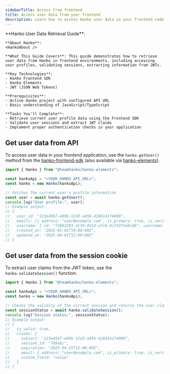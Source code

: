 ```yaml
---
sidebarTitle: Access from frontend
title: Access user data from your frontend
description: Learn how to access Hanko user data in your frontend code.
---
```



<div class="hidden">
    **Hanko User Data Retrieval Guide**:

    **About Hanko**:
    <HankoAbout />

    **What This Guide Covers**: This guide demonstrates how to retrieve user data from Hanko in frontend environments, including accessing user profiles, validating sessions, extracting information from JWTs.

    **Key Technologies**:
    - Hanko Frontend SDK
    - Hanko Elements
    - JWT (JSON Web Tokens)

    **Prerequisites**:
    - Active Hanko project with configured API URL
    - Basic understanding of JavaScript/TypeScript

    **Tasks You'll Complete**:
    - Retrieve current user profile data using the Frontend SDK
    - Validate user sessions and extract JWT claims
    - Implement proper authentication checks in your application
</div>

## Get user data from API

To access user data in your frontend application, use the `hanko.getUser()` method from the [hanko-frontend-sdk](https://www.npmjs.com/package/@teamhanko/hanko-frontend-sdk)
(also available via [hanko-elements](https://www.npmjs.com/package/@teamhanko/hanko-elements)).

```js
import { Hanko } from "@teamhanko/hanko-elements";

const hankoApi = "<YOUR_HANKO_API_URL>";
const hanko = new Hanko(hankoApi);

// Fetches the current user's profile information
const user = await hanko.getUser();
console.log("User profile:", user);
// Example output:
// {
//   user_id: "123e4567-e89b-12d3-a456-426614174000",
//   emails: [{ address: "user@example.com", is_primary: true, is_verified: true }],
//   username: { id: "f2882293-3c39-451d-a7cb-4cf3375e0c66", username: "johndoe" },
//   created_at: "2025-01-01T10:00:00Z",
//   updated_at: "2025-04-01T12:00:00Z"
// }
```

## Get user data from the session cookie

To extract user claims from the JWT token, use the `hanko.validateSession()` function.

```js
import { Hanko } from "@teamhanko/hanko-elements";

const hankoApi = "<YOUR_HANKO_API_URL>";
const hanko = new Hanko(hankoApi);

// Checks the validity of the current session and returns the user claims
const sessionStatus = await hanko.validateSession();
console.log("Session status:", sessionStatus);
// Example output:
// {
//   is_valid: true,
//   claims: {
//     subject: "123e4567-e89b-12d3-a456-426614174000",
//     session_id: "789abc",
//     expiration: "2025-04-25T12:00:00Z",
//     email: { address: "user@example.com", is_primary: true, is_verified: true },
//     custom_field: "value"
//   }
// }
```